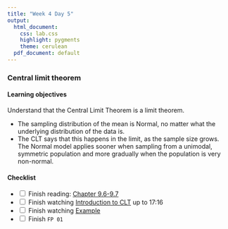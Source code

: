 ```yaml
---
title: "Week 4 Day 5"
output: 
  html_document:
    css: lab.css
    highlight: pygments
    theme: cerulean
  pdf_document: default
---
```


###  Central limit theorem

#### Learning objectives 

Understand that the Central Limit Theorem is a limit theorem.

* The sampling distribution of the mean is Normal, no matter what the underlying distribution of the data is.
* The CLT says that this happens in the limit, as the sample size grows. The Normal model applies sooner when sampling from a unimodal, symmetric population and more gradually when the population is very non-normal.

#### Checklist
- <input type="checkbox" unchecked> Finish reading: [Chapter 9.6-9.7](https://nustat.github.io/intro-stat-ds/9-sampling.html)
</input>
- <input type="checkbox" unchecked> Finish watching [Introduction to CLT](https://www.coursera.org/learn/inferential-statistics-intro/lecture/lkQnZ/sampling-variability-and-clt) up to 17:16
</input>
- <input type="checkbox" unchecked> Finish watching [Example](https://www.coursera.org/learn/inferential-statistics-intro/lecture/XhkI6/clt-for-the-mean-examples)
</input>
- <input type="checkbox" unchecked> Finish `FP 01`
</input>
